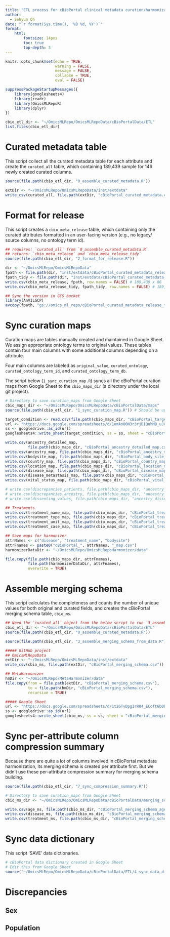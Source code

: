 ```yaml
---
title: "ETL process for cBioPortal clinical metadata curation/harmonization"
author:
  - Sehyun Oh
date: "`r format(Sys.time(), '%B %d, %Y')`"
format:
    html:
        fontsize: 14pxs
        toc: true
        top-depth: 3
---
```


```r
knitr::opts_chunk$set(echo = TRUE, 
                      warning = FALSE,
                      message = FALSE,
                      collapse = TRUE,
                      eval = FALSE)
```

```r
suppressPackageStartupMessages({
    library(googlesheets4)
    library(readr)
    library(OmicsMLRepoR)
    library(dplyr)
})

cbio_etl_dir <- "~/OmicsMLRepo/OmicsMLRepoData/cBioPortalData/ETL"
list.files(cbio_etl_dir)
```


# Curated metadata table
This script collect all the curated metadata table for each attribute and 
create the `curated_all` table, which containing 189,439 sample for 146 newly
created curated columns.

```r
source(file.path(cbio_etl_dir, "0_assemble_curated_metadata.R"))
```

```r
extDir <- "~/OmicsMLRepo/OmicsMLRepoData/inst/extdata"
write_csv(curated_all, file.path(extDir, "cBioPortal_curated_metadata.csv")) # 189,439 x 157
```


# Format for release
This script creates a `cbio_meta_release` table, which containing only 
the curated attributes formatted in an user-facing version (e.g., no legacy/
source columns, no ontology term id).

```r
## requires: `curated_all` from `0_assemble_curated_metadata.R`
## returns: `cbio_meta_release` and `cbio_meta_release_tidy`
source(file.path(cbio_etl_dir, "2_format_for_release.R"))
```

```r
dir <- "~/OmicsMLRepo/OmicsMLRepoData"
fpath <- file.path(dir, "inst/extdata/cBioPortal_curated_metadata_release.csv")
fpath_tidy <- file.path(dir, "inst/extdata/cBioPortal_curated_metadata_release_tidy.csv")
write.csv(cbio_meta_release, fpath, row.names = FALSE) # 189,439 x 86
write.csv(cbio_meta_release_tidy, fpath_tidy, row.names = FALSE) # 189,439 x 57

## Sync the version in GCS bucket
library(AnVILGCP)
avcopy(fpath, "gs://omics_ml_repo/cBioPortal_curated_metadata_release_tidy.csv", platform = gcp())
```


# Sync curation maps
Curation maps are tables manually created and maintained in Google Sheet. We
assign appropriate ontology terms to original values. These tables contain four 
main columns with some additional columns depending on a attribute.

Four main columns are labeled as `original_value`, `curated_ontology`,
`curated_ontology_term_id`, and `curated_ontology_term_db`.

The script below (`1_sync_curation_map.R`) syncs all the cBioPortal curation maps
from Google Sheet to the `cbio_maps_dir` (a directory under the local git 
project).

```r
# Directory to save curation_maps from Google Sheet
cbio_maps_dir <- "~/OmicsMLRepo/OmicsMLRepoData/cBioPortalData/maps"
source(file.path(cbio_etl_dir, "1_sync_curation_map.R")) # Should be updated with new maps
```

```r
target_condition <- read.csv(file.path(cbio_maps_dir, "cBioPortal_target_condition_map.csv"))
url <- "https://docs.google.com/spreadsheets/d/1omAoO0N3r3rjBIQuhMB_uJU0WDF6hidg1_qwMTVav2c/edit?usp=sharing"
ss <- googledrive::as_id(url)
googlesheets4::write_sheet(target_condition, ss = ss, sheet = "cBioPortal_target_condition")
```

```r
write.csv(ancestry_detailed_map, 
          file.path(cbio_maps_dir, "cBioPortal_ancestry_detailed_map.csv"), row.names = FALSE)
write.csv(ancestry_map, file.path(cbio_maps_dir, "cBioPortal_ancestry_map.csv"), row.names = FALSE)
write.csv(bodysite_map, file.path(cbio_maps_dir, "cBioPortal_body_site_map.csv"), row.names = FALSE)
write.csv(country_map, file.path(cbio_maps_dir, "cBioPortal_country_map.csv"), row.names = FALSE)
write.csv(location_map, file.path(cbio_maps_dir, "cBioPortal_location_map.csv"), row.names = FALSE)
write.csv(disease_map, file.path(cbio_maps_dir, "cBioPortal_disease_map.csv"), row.names = FALSE)
write.csv(disease_metastasis_map, file.path(cbio_maps_dir, "cBioPortal_disease_metastasis_map.csv"), row.names = FALSE)
write.csv(vital_status_map, file.path(cbio_maps_dir, "cBioPortal_vital_status_map.csv"), row.names = FALSE)

# write.csv(discrepancies_patients, file.path(cbio_maps_dir, "ancestry_discrepancies_patients.csv"), row.names = FALSE)
# write.csv(discrepancies_ancestry, file.path(cbio_maps_dir, "ancestry_discrepancies.csv"), row.names = FALSE)
# write.csv(dissenting_values, file.path(cbio_maps_dir, "ancestry_dissenting_values.csv"), row.names = FALSE)

## Treatments
write.csv(treatment_name_map, file.path(cbio_maps_dir, "cBioPortal_treatment_name_map.csv"), row.names = FALSE)
write.csv(treatment_type_map, file.path(cbio_maps_dir, "cBioPortal_treatment_type_map.csv"), row.names = FALSE)
write.csv(treatment_unit_map, file.path(cbio_maps_dir, "cBioPortal_treatment_unit_map.csv"), row.names = FALSE)
write.csv(treatment_case_map, file.path(cbio_maps_dir, "cBioPortal_treatment_case_map.csv"), row.names = FALSE)
```

```r
## Save maps for harmonizer
attrNames <- c("disease", "treatment_name", "bodysite")
attrFnames <- paste0("cBioPortal_", attrNames, "_map.csv")
harmonizerDataDir <- "~/OmicsMLRepo/OmicsMLRepoHarmonizer/data"

file.copy(file.path(cbio_maps_dir, attrFnames),
          file.path(harmonizerDataDir, attrFnames),
          overwrite = TRUE)
```

# Assemble merging schema
This script calculates the completeness and counts the number of unique 
values for both original and curated fields, and creates the cBioPortal 
merging schema table, `cbio_ms`.

```r
## Need the `curated_all` object from the below script to run `3_assemble_merging_schema_from_data.R`
cbio_etl_dir <- "~/OmicsMLRepo/OmicsMLRepoData/cBioPortalData/ETL"
source(file.path(cbio_etl_dir, "0_assemble_curated_metadata.R"))
```

```r
source(file.path(cbio_etl_dir, "3_assemble_merging_schema_from_data.R"))
```

```r
##### GitHub project
## OmicsMLRepoData
extDir <- "~/OmicsMLRepo/OmicsMLRepoData/inst/extdata"
write_csv(cbio_ms, file.path(extDir, "cBioPortal_merging_schema.csv"))

## MetaHarmonizer
hmDir <- "~/OmicsMLRepo/MetaHarmonizer/data"
file.copy(from = file.path(extDir, "cBioPortal_merging_schema.csv"),
          to = file.path(hmDir, "cBioPortal_merging_schema.csv"),
          recursive = TRUE)

##### Google Sheet
url <- "https://docs.google.com/spreadsheets/d/1t2GTvDpgIrR84_ECoft6bQbb2qUr9RoeFtLZWM-ZRDI/edit?usp=sharing"
ss <- googledrive::as_id(url)
googlesheets4::write_sheet(cbio_ms, ss = ss, sheet = "cBioPortal_merging_schema")
```

# Sync per-attribute column compression summary
Because there are quite a lot of columns involved in cBioPortal metadata 
harmonization, its merging schema is created per attribute first. But we didn't
use these per-attribute compression summary for merging schema building. 
```r
source(file.path(cbio_etl_dir, "7_sync_compression_summary.R"))
```

```r
# Directory to save curation_maps from Google Sheet
cbio_ms_dir <- "~/OmicsMLRepo/OmicsMLRepoData/cBioPortalData/merging_schema/"

write.csv(age_ms, file.path(cbio_ms_dir, "cBioPortal_merging_schema_age.csv"), row.names = FALSE)
write.csv(disease_ms, file.path(cbio_ms_dir, "cBioPortal_merging_schema_disease.csv"), row.names = FALSE)
write.csv(treatment_ms, file.path(cbio_ms_dir, "cBioPortal_merging_schema_treatment.csv"), row.names = FALSE)
```

# Sync data dictionary
This script 'SAVE' data dictionaries.
```r
# cBioPortal data dictionary created in Google Sheet
# Edit this from Google Sheet
source("~/OmicsMLRepo/OmicsMLRepoData/cBioPortalData/ETL/4_sync_data_dictionary.R")
```



# Discrepancies
## Sex
## Population